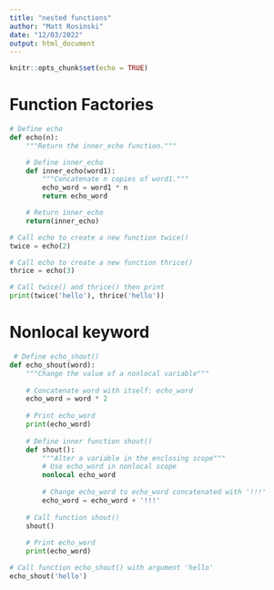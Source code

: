 ---
title: "nested functions"
author: "Matt Rosinski"
date: "12/03/2022"
output: html_document
---

```{r setup, include=FALSE}
knitr::opts_chunk$set(echo = TRUE)
```

# Function Factories
```{python}
# Define echo
def echo(n):
    """Return the inner_echo function."""

    # Define inner_echo
    def inner_echo(word1):
        """Concatenate n copies of word1."""
        echo_word = word1 * n
        return echo_word

    # Return inner_echo
    return(inner_echo)

# Call echo to create a new function twice()
twice = echo(2)

# Call echo to create a new function thrice()
thrice = echo(3)

# Call twice() and thrice() then print
print(twice('hello'), thrice('hello'))
```

# Nonlocal keyword
```{python}
 # Define echo_shout()
def echo_shout(word):
    """Change the value of a nonlocal variable"""
    
    # Concatenate word with itself: echo_word
    echo_word = word * 2
    
    # Print echo_word
    print(echo_word)
    
    # Define inner function shout()
    def shout():
        """Alter a variable in the enclosing scope"""    
        # Use echo_word in nonlocal scope
        nonlocal echo_word
        
        # Change echo_word to echo_word concatenated with '!!!'
        echo_word = echo_word + '!!!'
    
    # Call function shout()
    shout()
    
    # Print echo_word
    print(echo_word)

# Call function echo_shout() with argument 'hello'
echo_shout('hello')
```

